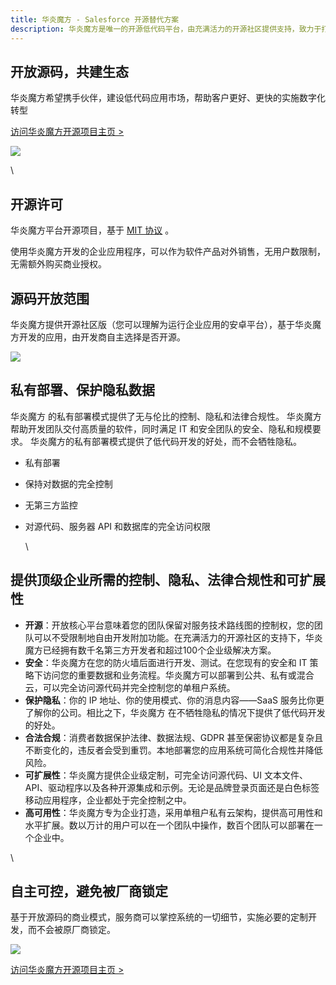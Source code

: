 ```yaml
---
title: 华炎魔方 - Salesforce 开源替代方案
description: 华炎魔方是唯一的开源低代码平台，由充满活力的开源社区提供支持，致力于打造开源版的 Salesforce 平台。 使用华炎魔方开源低代码平台，您的开发团队可以为将最新的低代码技术与现代化的DevOps、持续部署构建高性能工作流整合，同时保持完整的代码可审计性和对服务技术路线图的控制。
---
```


## 开放源码，共建生态

华炎魔方希望携手伙伴，建设低代码应用市场，帮助客户更好、更快的实施数字化转型

[访问华炎魔方开源项目主页 >](https://github.com/steedos/steedos-platform)

 ![](https://console.steedos.cn/api/files/images/outreCuTnXpLNvhno)

\
## 开源许可

华炎魔方平台开源项目，基于 [MIT 协议](https://opensource.org/licenses/MIT) 。

使用华炎魔方开发的企业应用程序，可以作为软件产品对外销售，无用户数限制，无需额外购买商业授权。

## 源码开放范围

华炎魔方提供开源社区版（您可以理解为运行企业应用的安卓平台），基于华炎魔方开发的应用，由开发商自主选择是否开源。

 ![](https://console.steedos.cn/api/files/images/v9gCxr8EEFtmZeaKK)

## 私有部署、保护隐私数据

华炎魔方 的私有部署模式提供了无与伦比的控制、隐私和法律合规性。 华炎魔方帮助开发团队交付高质量的软件，同时满足 IT 和安全团队的安全、隐私和规模要求。 华炎魔方的私有部署模式提供了低代码开发的好处，而不会牺牲隐私。

* 私有部署
* 保持对数据的完全控制
* 无第三方监控
* 对源代码、服务器 API 和数据库的完全访问权限

  \

## 提供顶级企业所需的控制、隐私、法律合规性和可扩展性

* **开源**：开放核心平台意味着您的团队保留对服务技术路线图的控制权，您的团队可以不受限制地自由开发附加功能。在充满活力的开源社区的支持下，华炎魔方已经拥有数千名第三方开发者和超过100个企业级解决方案。
* **安全**：华炎魔方在您的防火墙后面进行开发、测试。在您现有的安全和 IT 策略下访问您的重要数据和业务流程。华炎魔方可以部署到公共、私有或混合云，可以完全访问源代码并完全控制您的单租户系统。
* **保护隐私**：你的 IP 地址、你的使用模式、你的消息内容——SaaS 服务比你更了解你的公司。相比之下，华炎魔方 在不牺牲隐私的情况下提供了低代码开发的好处。
* **合法合规**：消费者数据保护法律、数据法规、GDP​​R 甚至保密协议都是复杂且不断变化的，违反者会受到重罚。本地部署您的应用系统可简化合规性并降低风险。
* **可扩展性**：华炎魔方提供企业级定制，可完全访问源代码、UI 文本文件、API、驱动程序以及各种开源集成和示例。无论是品牌登录页面还是白色标签移动应用程序，企业都处于完全控制之中。
* **高可用性**：华炎魔方专为企业打造，采用单租户私有云架构，提供高可用性和水平扩展。数以万计的用户可以在一个团队中操作，数百个团队可以部署在一个企业中。

\
## 自主可控，避免被厂商锁定

基于开放源码的商业模式，服务商可以掌控系统的一切细节，实施必要的定制开发，而不会被原厂商锁定。

 ![](https://console.steedos.cn/api/files/images/BbThGmdscA4v8oBvq)

[访问华炎魔方开源项目主页 >](https://github.com/steedos/steedos-platform)